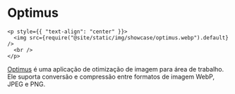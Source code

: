 # Optimus

```mdx-code-block
<p style={{ "text-align": "center" }}>
  <img src={require("@site/static/img/showcase/optimus.webp").default} />
  <br />
</p>
```

[Optimus](https://github.com/splode/optimus) é uma aplicação de otimização de imagem para área de trabalho. Ele suporta conversão e compressão entre formatos de imagem WebP, JPEG e PNG.
